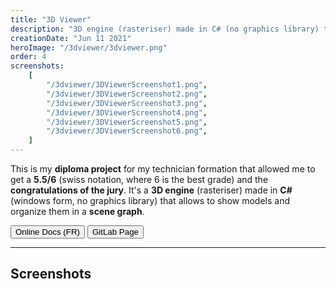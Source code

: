 ```yaml
---
title: "3D Viewer"
description: "3D engine (rasteriser) made in C# (no graphics library) that allows to show models and organize them in a scene graph."
creationDate: "Jun 11 2021"
heroImage: "/3dviewer/3dviewer.png"
order: 4
screenshots:
    [
        "/3dviewer/3DViewerScreenshot1.png",
        "/3dviewer/3DViewerScreenshot2.png",
        "/3dviewer/3DViewerScreenshot3.png",
        "/3dviewer/3DViewerScreenshot4.png",
        "/3dviewer/3DViewerScreenshot5.png",
        "/3dviewer/3DViewerScreenshot6.png",
    ]
---
```



This is my **diploma project** for my technician formation that allowed me to get a **5.5/6** (swiss notation, where 6 is the best grade) and the **congratulations of the jury**.
It's a **3D engine** (rasteriser) made in **C#** (windows form, no graphics library) that allows to show models and organize them in a **scene graph**.

<div class="flex">
	<Button href="https://3dviewer.readthedocs.io/fr/latest/">
		Online Docs (FR)
	</Button>
	<Button href="https://gitlab.com/Stowy/3dviewer">GitLab Page</Button>
</div>

---

## Screenshots


<ScreenshotList screenshots={frontmatter.screenshots} imageClasses="w-full" />
